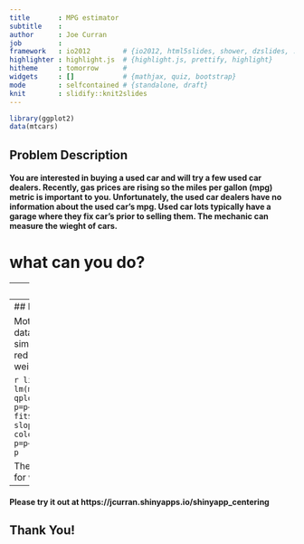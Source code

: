 ```yaml
---
title       : MPG estimator
subtitle    : 
author      : Joe Curran
job         : 
framework   : io2012        # {io2012, html5slides, shower, dzslides, ...}
highlighter : highlight.js  # {highlight.js, prettify, highlight}
hitheme     : tomorrow      # 
widgets     : []            # {mathjax, quiz, bootstrap}
mode        : selfcontained # {standalone, draft}
knit        : slidify::knit2slides
---
```

```r

library(ggplot2)
data(mtcars)

```
## Problem Description  

#### You are interested in buying a used car and will try a few used car dealers.  Recently, gas prices are rising so the miles per gallon (mpg) metric is important to you. Unfortunately, the used car dealers have no information about the used car's mpg.  Used car lots typically have a garage where they fix car's prior to selling them.  The mechanic can measure the wieght of cars.  


#  what can you do?

---
## Enter MPG Estimator!

This application allows you to get a rough estimate of a car's mpg.  Simply ask the mechanic to weight the car you are intrested in. 


--- 
## How it works

MotorTrends has published reliable data on a series of cars.  
We use a simple linear model, represented by red line, to  
estimate mpg from weight.

```r
library(ggplot2)
fit= lm(mpg~wt, data=mtcars)
p = qplot(wt,mpg, data=mtcars)
p=p+geom_abline(intercept = fit$coefficients[1], slope=fit$coefficients[2], colour="red")
    p=p+geom_vline(xintercept=c(2.7))
p
```  

The vertical black line is the input for weight=2.7.

---

#### Please try it out at https://jcurran.shinyapps.io/shinyapp_centering

## Thank You!

